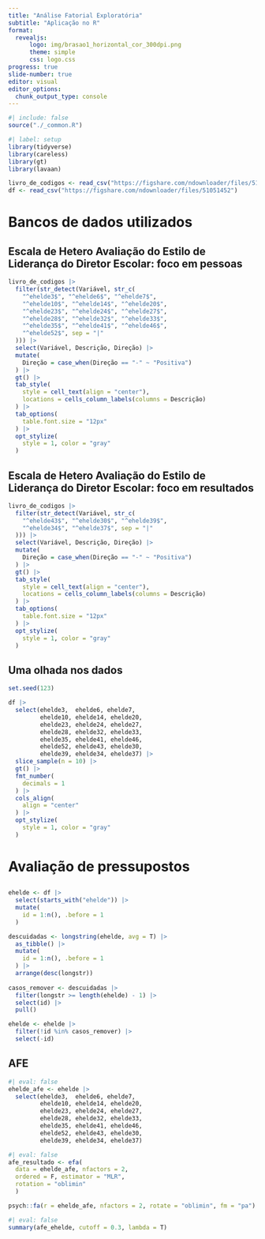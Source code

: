 ```yaml
---
title: "Análise Fatorial Exploratória"
subtitle: "Aplicação no R"
format: 
  revealjs:
      logo: img/brasao1_horizontal_cor_300dpi.png
      theme: simple
      css: logo.css
progress: true
slide-number: true
editor: visual
editor_options: 
  chunk_output_type: console
---
```


```r
#| include: false
source("./_common.R")
```

```r
#| label: setup
library(tidyverse)
library(careless)
library(gt)
library(lavaan)
```

```r
livro_de_codigos <- read_csv("https://figshare.com/ndownloader/files/51051455")
df <- read_csv("https://figshare.com/ndownloader/files/51051452")
```

# Bancos de dados utilizados

## Escala de Hetero Avaliação do Estilo de Liderança do Diretor Escolar: foco em pessoas {.smaller}

```r
livro_de_codigos |>
  filter(str_detect(Variável, str_c(
    "^ehelde3$", "^ehelde6$", "^ehelde7$",
    "^ehelde10$", "^ehelde14$", "^ehelde20$",
    "^ehelde23$", "^ehelde24$", "^ehelde27$",
    "^ehelde28$", "^ehelde32$", "^ehelde33$",
    "^ehelde35$", "^ehelde41$", "^ehelde46$",
    "^ehelde52$", sep = "|"
  ))) |> 
  select(Variável, Descrição, Direção) |> 
  mutate(
    Direção = case_when(Direção == "-" ~ "Positiva")
  ) |> 
  gt() |> 
  tab_style(
    style = cell_text(align = "center"),
    locations = cells_column_labels(columns = Descrição)
  ) |>
  tab_options(
    table.font.size = "12px"
  ) |> 
  opt_stylize(
    style = 1, color = "gray"
  )
```

## Escala de Hetero Avaliação do Estilo de Liderança do Diretor Escolar: foco em resultados

```r

livro_de_codigos |>
  filter(str_detect(Variável, str_c(
    "^ehelde43$", "^ehelde30$", "^ehelde39$", 
    "^ehelde34$", "^ehelde37$", sep = "|"
  ))) |> 
  select(Variável, Descrição, Direção) |>  
  mutate(
    Direção = case_when(Direção == "-" ~ "Positiva")
  ) |> 
  gt() |> 
  tab_style(
    style = cell_text(align = "center"),
    locations = cells_column_labels(columns = Descrição)
  ) |>
  tab_options(
    table.font.size = "12px"
  ) |> 
  opt_stylize(
    style = 1, color = "gray"
  )
```

## Uma olhada nos dados

```r
set.seed(123)

df |> 
  select(ehelde3,  ehelde6, ehelde7, 
         ehelde10, ehelde14, ehelde20, 
         ehelde23, ehelde24, ehelde27,
         ehelde28, ehelde32, ehelde33, 
         ehelde35, ehelde41, ehelde46,
         ehelde52, ehelde43, ehelde30, 
         ehelde39, ehelde34, ehelde37) |> 
  slice_sample(n = 10) |> 
  gt() |> 
  fmt_number(
    decimals = 1
  ) |> 
  cols_align(
    align = "center"  
  ) |> 
  opt_stylize(
    style = 1, color = "gray"
  )
```

# Avaliação de pressupostos

## 

```r
ehelde <- df |> 
  select(starts_with("ehelde")) |> 
  mutate(
    id = 1:n(), .before = 1
  )

descuidadas <- longstring(ehelde, avg = T) |> 
  as_tibble() |> 
  mutate(
    id = 1:n(), .before = 1
  ) |> 
  arrange(desc(longstr))  
  
casos_remover <- descuidadas |> 
  filter(longstr >= length(ehelde) - 1) |> 
  select(id) |> 
  pull()

ehelde <- ehelde |> 
  filter(!id %in% casos_remover) |> 
  select(-id)
```

## AFE

```r
#| eval: false
ehelde_afe <- ehelde |> 
  select(ehelde3,  ehelde6, ehelde7, 
         ehelde10, ehelde14, ehelde20, 
         ehelde23, ehelde24, ehelde27,
         ehelde28, ehelde32, ehelde33, 
         ehelde35, ehelde41, ehelde46,
         ehelde52, ehelde43, ehelde30, 
         ehelde39, ehelde34, ehelde37)
```

```r
#| eval: false
afe_resultado <- efa(
  data = ehelde_afe, nfactors = 2, 
  ordered = F, estimator = "MLR",
  rotation = "oblimin"
  )
```

```r
psych::fa(r = ehelde_afe, nfactors = 2, rotate = "oblimin", fm = "pa")
```

```r
#| eval: false
summary(afe_ehelde, cutoff = 0.3, lambda = T)
```
